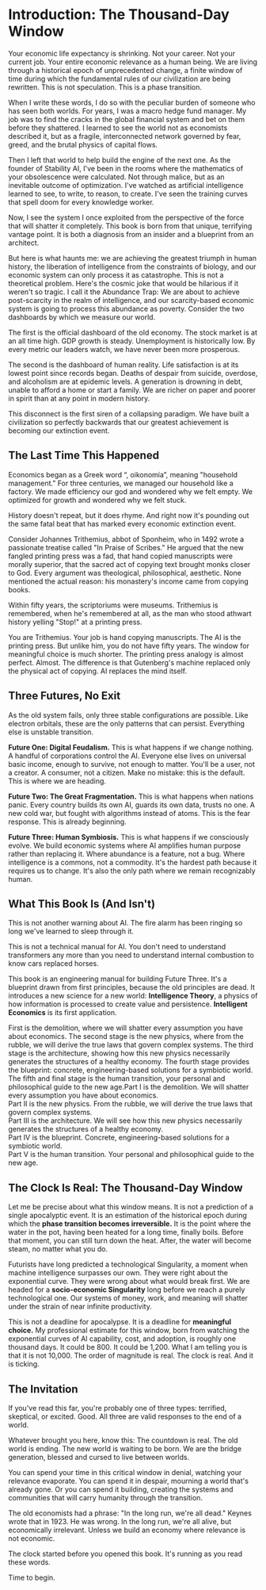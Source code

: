 # Introduction: The Thousand-Day Window

Your economic life expectancy is shrinking. Not your career. Not your current job. Your entire economic relevance as a human being. We are living through a historical epoch of unprecedented change, a finite window of time during which the fundamental rules of our civilization are being rewritten. This is not speculation. This is a phase transition.

When I write these words, I do so with the peculiar burden of someone who has seen both worlds. For years, I was a macro hedge fund manager. My job was to find the cracks in the global financial system and bet on them before they shattered. I learned to see the world not as economists described it, but as a fragile, interconnected network governed by fear, greed, and the brutal physics of capital flows.

Then I left that world to help build the engine of the next one. As the founder of Stability AI, I've been in the rooms where the mathematics of your obsolescence were calculated. Not through malice, but as an inevitable outcome of optimization. I've watched as artificial intelligence learned to see, to write, to reason, to create. I've seen the training curves that spell doom for every knowledge worker.

Now, I see the system I once exploited from the perspective of the force that will shatter it completely. This book is born from that unique, terrifying vantage point. It is both a diagnosis from an insider and a blueprint from an architect.

But here is what haunts me: we are achieving the greatest triumph in human history, the liberation of intelligence from the constraints of biology, and our economic system can only process it as catastrophe. This is not a theoretical problem. Here's the cosmic joke that would be hilarious if it weren't so tragic. I call it the Abundance Trap: We are about to achieve post-scarcity in the realm of intelligence, and our scarcity-based economic system is going to process this abundance as poverty. Consider the two dashboards by which we measure our world.

The first is the official dashboard of the old economy. The stock market is at an all time high. GDP growth is steady. Unemployment is historically low. By every metric our leaders watch, we have never been more prosperous.

The second is the dashboard of human reality. Life satisfaction is at its lowest point since records began. Deaths of despair from suicide, overdose, and alcoholism are at epidemic levels. A generation is drowning in debt, unable to afford a home or start a family. We are richer on paper and poorer in spirit than at any point in modern history.

This disconnect is the first siren of a collapsing paradigm. We have built a civilization so perfectly backwards that our greatest achievement is becoming our extinction event.

## The Last Time This Happened

Economics began as a Greek word “, oikonomía”, meaning "household management." For three centuries, we managed our household like a factory. We made efficiency our god and wondered why we felt empty. We optimized for growth and wondered why we felt stuck.

History doesn't repeat, but it does rhyme. And right now it's pounding out the same fatal beat that has marked every economic extinction event.

Consider Johannes Trithemius, abbot of Sponheim, who in 1492 wrote a passionate treatise called "In Praise of Scribes." He argued that the new fangled printing press was a fad, that hand copied manuscripts were morally superior, that the sacred act of copying text brought monks closer to God. Every argument was theological, philosophical, aesthetic. None mentioned the actual reason: his monastery's income came from copying books.

Within fifty years, the scriptoriums were museums. Trithemius is remembered, when he's remembered at all, as the man who stood athwart history yelling "Stop\!" at a printing press.

You are Trithemius. Your job is hand copying manuscripts. The AI is the printing press. But unlike him, you do not have fifty years. The window for meaningful choice is much shorter. The printing press analogy is almost perfect. Almost. The difference is that Gutenberg's machine replaced only the physical act of copying. AI replaces the mind itself.

## Three Futures, No Exit

As the old system fails, only three stable configurations are possible. Like electron orbitals, these are the only patterns that can persist. Everything else is unstable transition.

**Future One: Digital Feudalism.** This is what happens if we change nothing. A handful of corporations control the AI. Everyone else lives on universal basic income, enough to survive, not enough to matter. You'll be a user, not a creator. A consumer, not a citizen. Make no mistake: this is the default. This is where we are heading.

**Future Two: The Great Fragmentation.** This is what happens when nations panic. Every country builds its own AI, guards its own data, trusts no one. A new cold war, but fought with algorithms instead of atoms. This is the fear response. This is already beginning.

**Future Three: Human Symbiosis.** This is what happens if we consciously evolve. We build economic systems where AI amplifies human purpose rather than replacing it. Where abundance is a feature, not a bug. Where intelligence is a commons, not a commodity. It's the hardest path because it requires us to change. It's also the only path where we remain recognizably human.

## What This Book Is (And Isn't)

This is not another warning about AI. The fire alarm has been ringing so long we've learned to sleep through it.

This is not a technical manual for AI. You don't need to understand transformers any more than you need to understand internal combustion to know cars replaced horses.

This book is an engineering manual for building Future Three. It's a blueprint drawn from first principles, because the old principles are dead. It introduces a new science for a new world: **Intelligence Theory**, a physics of how information is processed to create value and persistence. **Intelligent Economics** is its first application.

First is the demolition, where we will shatter every assumption you have about economics. The second stage is the new physics, where from the rubble, we will derive the true laws that govern complex systems. The third stage is the architecture, showing how this new physics necessarily generates the structures of a healthy economy. The fourth stage provides the blueprint: concrete, engineering-based solutions for a symbiotic world. The fifth and final stage is the human transition, your personal and philosophical guide to the new age.Part I is the demolition. We will shatter every assumption you have about economics.  
Part II is the new physics. From the rubble, we will derive the true laws that govern complex systems.  
Part III is the architecture. We will see how this new physics necessarily generates the structures of a healthy economy.  
Part IV is the blueprint. Concrete, engineering-based solutions for a symbiotic world.  
Part V is the human transition. Your personal and philosophical guide to the new age.

## The Clock Is Real: The Thousand-Day Window

Let me be precise about what this window means. It is not a prediction of a single apocalyptic event. It is an estimation of the historical epoch during which the **phase transition becomes irreversible.** It is the point where the water in the pot, having been heated for a long time, finally boils. Before that moment, you can still turn down the heat. After, the water will become steam, no matter what you do.

Futurists have long predicted a technological Singularity, a moment when machine intelligence surpasses our own. They were right about the exponential curve. They were wrong about what would break first. We are headed for a **socio-economic Singularity** long before we reach a purely technological one. Our systems of money, work, and meaning will shatter under the strain of near infinite productivity.

This is not a deadline for apocalypse. It is a deadline for **meaningful choice.** My professional estimate for this window, born from watching the exponential curves of AI capability, cost, and adoption, is roughly one thousand days. It could be 800\. It could be 1,200. What I am telling you is that it is not 10,000. The order of magnitude is real. The clock is real. And it is ticking.

## The Invitation

If you've read this far, you're probably one of three types: terrified, skeptical, or excited. Good. All three are valid responses to the end of a world.

Whatever brought you here, know this: The countdown is real. The old world is ending. The new world is waiting to be born. We are the bridge generation, blessed and cursed to live between worlds.

You can spend your time in this critical window in denial, watching your relevance evaporate. You can spend it in despair, mourning a world that's already gone. Or you can spend it building, creating the systems and communities that will carry humanity through the transition.

The old economists had a phrase: "In the long run, we're all dead." Keynes wrote that in 1923\. He was wrong. In the long run, we're all alive, but economically irrelevant. Unless we build an economy where relevance is not economic.

The clock started before you opened this book. It's running as you read these words.

Time to begin.
